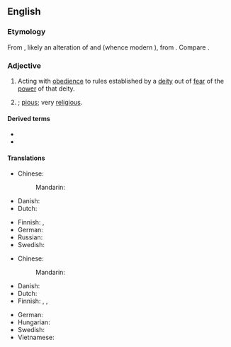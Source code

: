 {{also|god-fearing|God-fearing}}
==English==

===Etymology===
From {{com|en|god|fearing}}, likely an alteration of {{der|en|enm|goddfrihti|t=god-fearing|lit=god-frighty}} and {{m|enm|god-friht|t=god-fearing}} (whence modern {{cog|en|god-fright}}), from {{der|en|ang|godfyrht|t=god-fearing}}. Compare {{noncog|goh|gotforht|t=god-fearing}}.

===Adjective===
{{en-adj}}

# Acting with [[obedience]] to rules established by a [[deity]] out of [[fear]] of the [[power]] of that deity.
# {{1|devout}}; [[pious]]; very [[religious]].

====Derived terms====
* {{l|en|godfearingly}}
* {{l|en|godfearingness}}

====Translations====
{{trans-top|obedient to a deity}}
* Chinese:
*: Mandarin: {{t-needed|cmn}}
* Danish: {{t|da|gudfrygtig}}
* Dutch: {{t+|nl|godvrezende}}
{{trans-mid}}
* Finnish: {{t|fi|[[Jumala]]a [[pelkäävä]]}}, {{t|fi|[[jumala]]a [[pelkäävä]]}}
* German: {{t+|de|gottesfürchtig}}
* Russian: {{t+|ru|богобоязненный}}
* Swedish: {{t+|sv|gudfruktig}}
{{trans-bottom}}

{{trans-top|religiously devout}}
* Chinese:
*: Mandarin: {{t-needed|cmn}}
* Danish: {{t|da|gudfrygtig}}
* Dutch: {{t+|nl|godvrezende}}
* Finnish: {{t+|fi|harras}}, {{t+|fi|hurskas}}, {{t+|fi|uskonnollinen}}
{{trans-mid}}
* German: {{t+|de|gottesfürchtig}}
* Hungarian: {{t+|hu|istenfélő}}
* Swedish: {{t+|sv|gudfruktig}}
* Vietnamese: {{t+|vi|ngoan đạo}}
{{trans-bottom}}